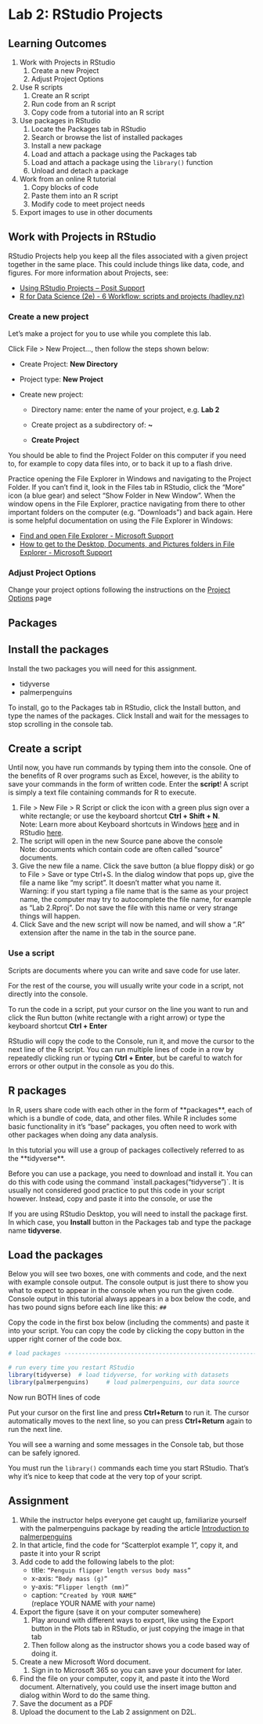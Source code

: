 # Lab 2: RStudio Projects

## Learning Outcomes

1.  Work with Projects in RStudio
    1.  Create a new Project
    2.  Adjust Project Options
2.  Use R scripts
    1.  Create an R script
    2.  Run code from an R script
    3.  Copy code from a tutorial into an R script
3.  Use packages in RStudio
    1.  Locate the Packages tab in RStudio
    2.  Search or browse the list of installed packages
    3.  Install a new package
    4.  Load and attach a package using the Packages tab
    5.  Load and attach a package using the `library()` function
    6.  Unload and detach a package
4.  Work from an online R tutorial
    1.  Copy blocks of code
    2.  Paste them into an R script
    3.  Modify code to meet project needs
5.  Export images to use in other documents

## Work with Projects in RStudio

RStudio Projects help you keep all the files associated with a given project together in the same place. This could include things like data, code, and figures. For more information about Projects, see:

-   [Using RStudio Projects -- Posit Support](https://support.posit.co/hc/en-us/articles/200526207-Using-RStudio-Projects)
-   [R for Data Science (2e) - 6 Workflow: scripts and projects (hadley.nz)](https://r4ds.hadley.nz/workflow-scripts#projects)

### Create a new project

Let's make a project for you to use while you complete this lab.

Click File \> New Project..., then follow the steps shown below:

-   Create Project: **New Directory**

-   Project type: **New Project**

-   Create new project:

    -   Directory name: enter the name of your project, e.g. **Lab 2**

    -   Create project as a subdirectory of: **\~**

    -   **Create Project**

You should be able to find the Project Folder on this computer if you need to, for example to copy data files into, or to back it up to a flash drive.

Practice opening the File Explorer in Windows and navigating to the Project Folder. If you can't find it, look in the Files tab in RStudio, click the "More" icon (a blue gear) and select "Show Folder in New Window". When the window opens in the File Explorer, practice navigating from there to other important folders on the computer (e.g. "Downloads") and back again. Here is some helpful documentation on using the File Explorer in Windows:

-   [Find and open File Explorer - Microsoft Support](https://support.microsoft.com/en-us/windows/find-and-open-file-explorer-ef370130-1cca-9dc5-e0df-2f7416fe1cb1)
-   [How to get to the Desktop, Documents, and Pictures folders in File Explorer - Microsoft Support](https://support.microsoft.com/en-us/windows/how-to-get-to-the-desktop-documents-and-pictures-folders-in-file-explorer-3370f06b-0f8d-4b25-be9a-3ee54f381e3d)

### Adjust Project Options

Change your project options following the instructions on the [Project Options](project-options.html) page

## Packages

## Install the packages

Install the two packages you will need for this assignment.

-   tidyverse
-   palmerpenguins

To install, go to the Packages tab in RStudio, click the Install button, and type the names of the packages. Click Install and wait for the messages to stop scrolling in the console tab.

## Create a script

Until now, you have run commands by typing them into the console. One of the benefits of R over programs such as Excel, however, is the ability to save your commands in the form of written code. Enter the **script**! A script is simply a text file containing commands for R to execute.

1.  File \> New File \> R Script or click the icon with a green plus sign over a white rectangle; or use the keyboard shortcut **Ctrl + Shift + N**.\
    Note: Learn more about Keyboard shortcuts in Windows [here](https://support.microsoft.com/en-us/windows/keyboard-shortcuts-in-windows-dcc61a57-8ff0-cffe-9796-cb9706c75eec) and in RStudio [here](https://support.posit.co/hc/en-us/articles/200711853-Keyboard-Shortcuts-in-the-RStudio-IDE).
2.  The script will open in the new Source pane above the console\
    Note: documents which contain code are often called "source" documents.
3.  Give the new file a name. Click the save button (a blue floppy disk) or go to File \> Save or type Ctrl+S. In the dialog window that pops up, give the file a name like "my script". It doesn't matter what you name it.\
    Warning: if you start typing a file name that is the same as your project name, the computer may try to autocomplete the file name, for example as "Lab 2.Rproj". Do not save the file with this name or very strange things will happen.
4.  Click Save and the new script will now be named, and will show a ".R" extension after the name in the tab in the source pane.

### Use a script

Scripts are documents where you can write and save code for use later.

For the rest of the course, you will usually write your code in a script, not directly into the console.

To run the code in a script, put your cursor on the line you want to run and click the Run button (white rectangle with a right arrow) or type the keyboard shortcut **Ctrl + Enter**

RStudio will copy the code to the Console, run it, and move the cursor to the next line of the R script. You can run multiple lines of code in a row by repeatedly clicking run or typing **Ctrl + Enter**, but be careful to watch for errors or other output in the console as you do this.

## R packages

In R, users share code with each other in the form of \*\*packages\*\*, each of which is a bundle of code, data, and other files. While R includes some basic functionality in it's "base" packages, you often need to work with other packages when doing any data analysis.

In this tutorial you will use a group of packages collectively referred to as the \*\*tidyverse\*\*.

Before you can use a package, you need to download and install it. You can do this with code using the command \`install.packages("tidyverse")\`. It is usually not considered good practice to put this code in your script however. Instead, copy and paste it into the console, or use the

If you are using RStudio Desktop, you will need to install the package first. In which case, you **Install** button in the Packages tab and type the package name **tidyverse**.

## Load the packages

Below you will see two boxes, one with comments and code, and the next with example console output. The console output is just there to show you what to expect to appear in the console when you run the given code. Console output in this tutorial always appears in a box below the code, and has two pound signs before each line like this: `##`

Copy the code in the first box below (including the comments) and paste it into your script. You can copy the code by clicking the copy button in the upper right corner of the code box.

```r
# load packages -----------------------------------------------------------

# run every time you restart RStudio
library(tidyverse)  # load tidyverse, for working with datasets
library(palmerpenguins)     # load palmerpenguins, our data source
```

Now run BOTH lines of code

Put your cursor on the first line and press **Ctrl+Return** to run it. The cursor automatically moves to the next line, so you can press **Ctrl+Return** again to run the next line.

You will see a warning and some messages in the Console tab, but those can be safely ignored.

You must run the `library()` commands each time you start RStudio. That's why it's nice to keep that code at the very top of your script.

## Assignment

1.  While the instructor helps everyone get caught up, familiarize yourself with the palmerpenguins package by reading the article [Introduction to palmerpenguins](https://allisonhorst.github.io/palmerpenguins/articles/intro.html)
2.  In that article, find the code for "Scatterplot example 1", copy it, and paste it into your R script
3.  Add code to add the following labels to the plot:
    -   title: `“Penguin flipper length versus body mass”`
    -   x-axis: `“Body mass (g)”`
    -   y-axis: `“Flipper length (mm)”`
    -   caption: `“Created by YOUR NAME”`\
        (replace YOUR NAME with *your* name)
4.  Export the figure (save it on your computer somewhere)
    1.  Play around with different ways to export, like using the Export button in the Plots tab in RStudio, or just copying the image in that tab
    2.  Then follow along as the instructor shows you a code based way of doing it.
5.  Create a new Microsoft Word document.
    1.  Sign in to Microsoft 365 so you can save your document for later.
6.  Find the file on your computer, copy it, and paste it into the Word document. Alternatively, you could use the insert image button and dialog within Word to do the same thing.
7.  Save the document as a PDF
8.  Upload the document to the Lab 2 assignment on D2L.
